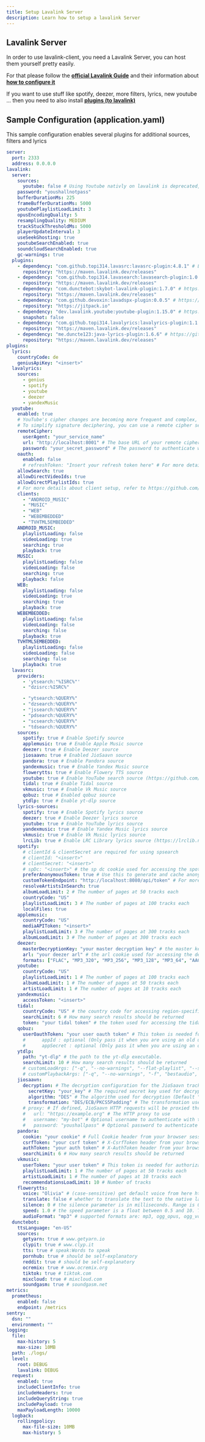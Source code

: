 ---
title: Setup Lavalink Server
description: Learn how to setup a lavalink Server
---

## Lavalink Server

In order to use lavalink-client, you need a Lavalink Server, you can host them yourself pretty easily.

For that please follow the [**official Lavalink Guide**](https://lavalink.dev/getting-started/index.html) and their information about [**how to configure it**](https://lavalink.dev/configuration/index.html)

If you want to use stuff like spotify, deezer, more filters, lyrics, new youtube ... then you need to also install [**plugins (to lavalink)**](https://lavalink.dev/plugins.html)

## Sample Configuration (application.yaml)

This sample configuration enables several plugins for additional sources, filters and lyrics

```yaml
server:
  port: 2333
  address: 0.0.0.0
lavalink:
  server:
    sources:
      youtube: false # Using Youtube nativly on lavalink is deprecated, disable it and use https://github.com/lavalink-devs/youtube-source instead.
    password: "youshallnotpass"
    bufferDurationMs: 225
    frameBufferDurationMs: 5000
    youtubePlaylistLoadLimit: 3
    opusEncodingQuality: 5
    resamplingQuality: MEDIUM
    trackStuckThresholdMs: 5000
    playerUpdateInterval: 3
    useSeekGhosting: true
    youtubeSearchEnabled: true
    soundcloudSearchEnabled: true
    gc-warnings: true
  plugins:
    - dependency: "com.github.topi314.lavasrc:lavasrc-plugin:4.8.1" # LavaSrc - for extra sources like deezer, spotify, etc. https://github.com/topi314/LavaSrc
      repository: "https://maven.lavalink.dev/releases"
    - dependency: "com.github.topi314.lavasearch:lavasearch-plugin:1.0.0" # https://github.com/topi314/LavaSearch
      repository: "https://maven.lavalink.dev/releases"
    - dependency: "com.dunctebot:skybot-lavalink-plugin:1.7.0" # https://github.com/DuncteBot/skybot-lavalink-plugin
      repository: "https://maven.lavalink.dev/releases"
    - dependency: "com.github.devoxin:lavadspx-plugin:0.0.5" # https://github.com/devoxin/LavaDSPX-Plugin
      repository: "https://jitpack.io"
    - dependency: "dev.lavalink.youtube:youtube-plugin:1.15.0" # https://github.com/lavalink-devs/youtube-source
      snapshot: false
    - dependency: "com.github.topi314.lavalyrics:lavalyrics-plugin:1.1.0" # https://github.com/topi314/LavaLyrics
      repository: "https://maven.lavalink.dev/releases"
    - dependency: "me.duncte123:java-lyrics-plugin:1.6.6" # https://github.com/DuncteBot/java-timed-lyrics
      repository: "https://maven.lavalink.dev/releases"
plugins:
  lyrics:
    countryCode: de
    geniusApiKey: "<insert>"
  lavalyrics:
    sources:
      - genius
      - spotify
      - youtube
      - deezer
      - yandexMusic
  youtube:
    enabled: true
    # YouTube's cipher changes are becoming more frequent and complex, making it harder to keep up.
    # To simplify signature deciphering, you can use a remote cipher server like yt-cipher, a lightweight Deno server with a REST API. More details are available at https://github.com/kikkia/yt-cipher
    remoteCipher:
      userAgent: "your_service_name"
      url: "http://localhost:8001" # The base URL of your remote cipher server.
      password: "your_secret_password" # The password to authenticate with your remote cipher server.
    oauth:
      enabled: false
      # refreshToken: "Insert your refresh token here" # For more details, please refer to https://github.com/lavalink-devs/youtube-source?tab=readme-ov-file#using-oauth-tokens
    allowSearch: true
    allowDirectVideoIds: true
    allowDirectPlaylistIds: true
    # For more details about client setup, refer to https://github.com/lavalink-devs/youtube-source?tab=readme-ov-file#available-clients
    clients:
      - "ANDROID_MUSIC"
      - "MUSIC"
      - "WEB"
      - "WEBEMBEDDED"
      - "TVHTML5EMBEDDED"
    ANDROID_MUSIC:
      playlistLoading: false
      videoLoading: true
      searching: true
      playback: true
    MUSIC:
      playlistLoading: false
      videoLoading: false
      searching: true
      playback: false
    WEB:
      playlistLoading: false
      videoLoading: true
      searching: true
      playback: true
    WEBEMBEDDED:
      playlistLoading: false
      videoLoading: false
      searching: false
      playback: true
    TVHTML5EMBEDDED:
      playlistLoading: false
      videoLoading: false
      searching: false
      playback: true
  lavasrc:
    providers:
      - 'ytsearch:"%ISRC%"'
      - "dzisrc:%ISRC%"
      - "ytsearch:%QUERY%"
      - "dzsearch:%QUERY%"
      - "jssearch:%QUERY%"
      - "pdsearch:%QUERY%"
      - "scsearch:%QUERY%"
      - "tdsearch:%QUERY%"
    sources:
      spotify: true # Enable Spotify source
      applemusic: true # Enable Apple Music source
      deezer: true # Enable Deezer source
      jiosaavn: true # Enabled JioSaavn source
      pandora: true # Enable Pandora source
      yandexmusic: true # Enable Yandex Music source
      flowerytts: true # Enable Flowery TTS source
      youtube: true # Enable YouTube search source (https://github.com/topi314/LavaSearch)
      tidal: true # Enable Tidal source
      vkmusic: true # Enable Vk Music source
      qobuz: true # Enabled qobuz source
      ytdlp: true # Enable yt-dlp source
    lyrics-sources:
      spotify: true # Enable Spotify lyrics source
      deezer: true # Enable Deezer lyrics source
      youtube: true # Enable YouTube lyrics source
      yandexmusic: true # Enable Yandex Music lyrics source
      vkmusic: true # Enable Vk Music lyrics source
      lrcLib: true # Enable LRC Library lyrics source (https://lrclib.net)
    spotify:
      # clientId & clientSecret are required for using spsearch
      # clientId: "<insert>"
      # clientSecret: "<insert>"
      # spDc: "<insert>" # the sp dc cookie used for accessing the spotify lyrics api
      preferAnonymousToken: true # Use this to generate and cache anonymous Spotify access tokens from your own endpoint, as Spotify recently updated their implementation.
      customTokenEndpoint: "http://localhost:8080/api/token" # For more details, please refer to https://github.com/topi314/spotify-tokener
      resolveArtistsInSearch: true
      albumLoadLimit: 2 # The number of pages at 50 tracks each
      countryCode: "US"
      playlistLoadLimit: 3 # The number of pages at 100 tracks each
      localFiles: true
    applemusic:
      countryCode: "US"
      mediaAPIToken: "<insert>"
      playlistLoadLimit: 3 # The number of pages at 300 tracks each
      albumLoadLimit: 3 # The number of pages at 300 tracks each
    deezer:
      masterDecryptionKey: "your master decryption key" # the master key used for decrypting the deezer tracks. (you need to get it from somewhere)
      arl: "your deezer arl" # the arl cookie used for accessing the deezer api this is not optional anymore
      formats: ["FLAC", "MP3_320", "MP3_256", "MP3_128", "MP3_64", "AAC_64"] # the formats you want to use for the deezer tracks. "FLAC", "MP3_320", "MP3_256" & "AAC_64" are only available for premium users and require a valid arl
    youtube:
      countryCode: "US"
      playlistLoadLimit: 1 # The number of pages at 100 tracks each
      albumLoadLimit: 1 # The number of pages at 50 tracks each
      artistLoadLimit: 1 # The number of pages at 10 tracks each
    yandexmusic:
      accessToken: "<insert>"
    tidal:
      countryCode: "US" # the country code for accessing region-specific content on Tidal (ISO 3166-1 alpha-2).
      searchLimit: 6 # How many search results should be returned
      token: "your tidal token" # the token used for accessing the tidal api. See https://github.com/topi314/LavaSrc#tidal
    qobuz:
      userOauthToken: "your user oauth token" # This token is needed for authorization in the api. Guide: https://github.com/topi314/LavaSrc#qobuz
      #      appId : optional (Only pass it when you are using an old userOauthToken)
      #      appSecret : optional (Only pass it when you are using an old userOauthToken)
    ytdlp:
      path: "yt-dlp" # the path to the yt-dlp executable.
      searchLimit: 10 # How many search results should be returned
      # customLoadArgs: ["-q", "--no-warnings", "--flat-playlist", "--skip-download", "-J"] # Custom arguments to pass to yt-dlp
      # customPlaybackArgs: ["-q", "--no-warnings", "-f", "bestaudio", "-J"] # Custom arguments for yt-dlp
    jiosaavn:
      decryption: # The decryption configuration for the JioSaavn tracks
        secretKey: "your_key" # The required secret key used for decryption (Find your own secret key)
        algorithm: "DES" # The algorithm used for decryption (Default "DES")
        transformation: "DES/ECB/PKCS5Padding" # The transformation used for decryption (Default "DES/ECB/PKCS5Padding")
      # proxy: # If defined, JioSaavn HTTP requests will be proxied through here. JioSaavn uses region blocking
      #   url: "https://example.org" # The HTTP proxy to use
      #   username: "my-bot" # Optional username to authenticate with the proxy
      #   password: "youshallpass" # Optional password to authenticate with the proxy
    pandora:
      cookie: "your cookie" # Full Cookie header from your browser session to pandora.com
      csrfToken: "your csrf token" # X-CsrfToken header from your browser session to pandora.com
      authToken: "your auth token" # X-AuthToken header from your browser session to pandora.com
      searchLimit: 6 # How many search results should be returned
    vkmusic:
      userToken: "your user token" # This token is needed for authorization in the api. Guide: https://github.com/topi314/LavaSrc#vk-music
      playlistLoadLimit: 1 # The number of pages at 50 tracks each
      artistLoadLimit: 1 # The number of pages at 10 tracks each
      recommendationsLoadLimit: 10 # Number of tracks
    flowerytts:
      voice: "Olivia" # (case-sensitive) get default voice from here https://api.flowery.pw/v1/tts/voices
      translate: false # whether to translate the text to the native language of voice
      silence: 0 # the silence parameter is in milliseconds. Range is 0 to 10000. The default is 0.
      speed: 1.0 # the speed parameter is a float between 0.5 and 10. The default is 1.0. (0.5 is half speed, 2.0 is double speed, etc.)
      audioFormat: "mp3" # supported formats are: mp3, ogg_opus, ogg_vorbis, aac, wav, and flac. Default format is mp3
  dunctebot:
    ttsLanguage: "en-US"
    sources:
      getyarn: true # www.getyarn.io
      clypit: true # www.clyp.it
      tts: true # speak:Words to speak
      pornhub: true # should be self-explanatory
      reddit: true # should be self-explanatory
      ocremix: true # www.ocremix.org
      tiktok: true # tiktok.com
      mixcloud: true # mixcloud.com
      soundgasm: true # soundgasm.net
metrics:
  prometheus:
    enabled: false
    endpoint: /metrics
sentry:
  dsn: ""
  environment: ""
logging:
  file:
    max-history: 5
    max-size: 10MB
  path: ./logs/
  level:
    root: DEBUG
    lavalink: DEBUG
  request:
    enabled: true
    includeClientInfo: true
    includeHeaders: true
    includeQueryString: true
    includePayload: true
    maxPayloadLength: 10000
  logback:
    rollingpolicy:
      max-file-size: 10MB
      max-history: 5
```


